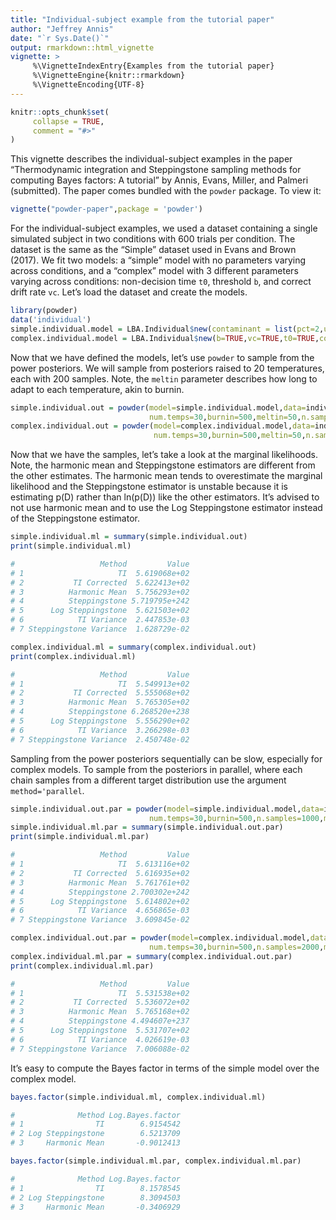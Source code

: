 ```yaml
---
title: "Individual-subject example from the tutorial paper"
author: "Jeffrey Annis"
date: "`r Sys.Date()`"
output: rmarkdown::html_vignette
vignette: >
     %\VignetteIndexEntry{Examples from the tutorial paper}
     %\VignetteEngine{knitr::rmarkdown}
     %\VignetteEncoding{UTF-8}
---
```


```r
knitr::opts_chunk$set(
     collapse = TRUE,
     comment = "#>"
)
```
This vignette describes the individual-subject examples in the paper "Thermodynamic integration and Steppingstone sampling methods for computing Bayes factors: A tutorial" by Annis, Evans, Miller, and Palmeri (submitted). The paper comes bundled with the `powder` package. To view it:
```r
vignette("powder-paper",package = 'powder')
```
For the individual-subject examples, we used a dataset containing a single simulated subject in two conditions with 600 trials per condition. The dataset is the same as the "Simple" dataset used in Evans and Brown (2017). We fit two models: a "simple" model with no parameters varying across conditions, and a "complex" model with 3 different parameters varying across conditions: non-decision time `t0`, threshold `b`, and correct drift rate `vc`. Let's load the dataset and create the models.
```r
library(powder)
data('individual')
simple.individual.model = LBA.Individual$new(contaminant = list(pct=2,upper.bound=5))
complex.individual.model = LBA.Individual$new(b=TRUE,vc=TRUE,t0=TRUE,contaminant = list(pct=2,upper.bound=5))
```
Now that we have defined the models, let's use `powder` to sample from the power posteriors. We will sample from posteriors raised to 20 temperatures, each with 200 samples. Note, the `meltin` parameter describes how long to adapt to each temperature, akin to burnin.
```r
simple.individual.out = powder(model=simple.individual.model,data=individual,
                               num.temps=30,burnin=500,meltin=50,n.samples=100)
complex.individual.out = powder(model=complex.individual.model,data=individual,
                                num.temps=30,burnin=500,meltin=50,n.samples=100)
```
Now that we have the samples, let's take a look at the marginal likelihoods. Note, the harmonic mean and Steppingstone estimators are different from the other estimates. The harmonic mean tends to overestimate the marginal likelihood and the Steppingstone estimator is unstable because it is estimating p(D) rather than ln(p(D)) like the other estimators. It's advised to not use harmonic mean and to use the Log Steppingstone estimator instead of the Steppingstone estimator.
```r
simple.individual.ml = summary(simple.individual.out)
print(simple.individual.ml)

#                   Method         Value
# 1                     TI  5.619068e+02
# 2           TI Corrected  5.622413e+02
# 3          Harmonic Mean  5.756293e+02
# 4          Steppingstone 5.719795e+242
# 5      Log Steppingstone  5.621503e+02
# 6            TI Variance  2.447853e-03
# 7 Steppingstone Variance  1.628729e-02

complex.individual.ml = summary(complex.individual.out)
print(complex.individual.ml)

#                   Method         Value
# 1                     TI  5.549913e+02
# 2           TI Corrected  5.555068e+02
# 3          Harmonic Mean  5.765305e+02
# 4          Steppingstone 6.268520e+238
# 5      Log Steppingstone  5.556290e+02
# 6            TI Variance  3.266298e-03
# 7 Steppingstone Variance  2.450748e-02

```
Sampling from the power posteriors sequentially can be slow, especially for complex models. To sample from the posteriors in parallel, where each chain samples from a different target distribution use the argument `method='parallel`.
```r
simple.individual.out.par = powder(model=simple.individual.model,data=individual,
                               num.temps=30,burnin=500,n.samples=1000,method='parallel')
simple.individual.ml.par = summary(simple.individual.out.par)
print(simple.individual.ml.par)

#                   Method         Value
# 1                     TI  5.613116e+02
# 2           TI Corrected  5.616935e+02
# 3          Harmonic Mean  5.761761e+02
# 4          Steppingstone 2.700302e+242
# 5      Log Steppingstone  5.614802e+02
# 6            TI Variance  4.656865e-03
# 7 Steppingstone Variance  3.609845e-02

complex.individual.out.par = powder(model=complex.individual.model,data=individual,
                               num.temps=30,burnin=500,n.samples=2000,method='parallel')
complex.individual.ml.par = summary(complex.individual.out.par)
print(complex.individual.ml.par)

#                   Method         Value
# 1                     TI  5.531538e+02
# 2           TI Corrected  5.536072e+02
# 3          Harmonic Mean  5.765168e+02
# 4          Steppingstone 4.494607e+237
# 5      Log Steppingstone  5.531707e+02
# 6            TI Variance  4.026619e-03
# 7 Steppingstone Variance  7.006088e-02
```
It's easy to compute the Bayes factor in terms of the simple model over the complex model.
```r
bayes.factor(simple.individual.ml, complex.individual.ml)

#              Method Log.Bayes.factor
# 1                TI        6.9154542
# 2 Log Steppingstone        6.5213709
# 3     Harmonic Mean       -0.9012413

bayes.factor(simple.individual.ml.par, complex.individual.ml.par)

#              Method Log.Bayes.factor
# 1                TI        8.1578545
# 2 Log Steppingstone        8.3094503
# 3     Harmonic Mean       -0.3406929
```
